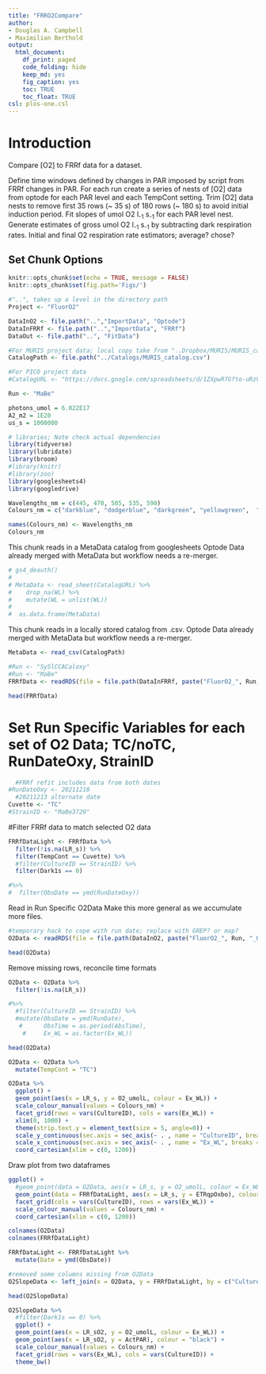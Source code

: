 ```yaml
---
title: "FRRO2Compare"
author:
- Douglas A. Campbell
- Maximilian Berthold
output:
  html_document:
    df_print: paged
    code_folding: hide
    keep_md: yes
    fig_caption: yes
    toc: TRUE
    toc_float: TRUE
csl: plos-one.csl
---
```


# Introduction
Compare [O2] to FRRf data for a dataset.

Define time windows defined by changes in PAR imposed by script from FRRf changes in PAR.
For each run create a series of nests of [O2] data from optode for each PAR level and each TempCont setting.
Trim [O2] data nests to remove first 35 rows (~ 35 s) of 180 rows (~ 180 s) to avoid initial induction period.
Fit slopes of umol O2  l~-1~ s~-1~ for each PAR level nest.
Generate estimates of gross umol O2  l~-1~ s~-1~ by subtracting dark respiration rates.
  Initial and final O2 respiration rate estimators; average? chose?
  
  
## Set Chunk Options
```r
knitr::opts_chunk$set(echo = TRUE, message = FALSE)
knitr::opts_chunk$set(fig.path='Figs/')
```


```r
#"..", takes up a level in the directory path
Project <- "FluorO2"

DataInO2 <- file.path("..","ImportData", "Optode")
DataInFRRf <- file.path("..","ImportData", "FRRf")
DataOut <- file.path("..", "FitData")

#For MURIS project data; local copy take from "..Dropbox/MURIS/MURIS_catalog.csv"
CatalogPath <- file.path("../Catalogs/MURIS_catalog.csv")

#For PICO project data
#CatalogURL <- "https://docs.google.com/spreadsheets/d/1ZXpwR7Gfto-uRzVdXzMpQF4frbrvMLH_IyLqonFZRSw/edit#gid=0"

Run <- "MaBe"

```


```r
photons_umol = 6.022E17
A2_m2 = 1E20
us_s = 1000000
```


```r
# libraries; Note check actual dependencies
library(tidyverse)
library(lubridate)
library(broom)
#library(knitr)
#library(zoo)
library(googlesheets4)
library(googledrive)
```


```r
Wavelengths_nm = c(445, 470, 505, 535, 590)
Colours_nm = c("darkblue", "dodgerblue", "darkgreen", "yellowgreen",  "darkorange")

names(Colours_nm) <- Wavelengths_nm
Colours_nm
```


This chunk reads in a MetaData catalog from googlesheets
Optode Data already merged with MetaData but workflow needs a re-merger.
```r
# gs4_deauth()
# 
# MetaData <- read_sheet(CatalogURL) %>%
#    drop_na(WL) %>%
#    mutate(WL = unlist(WL))
#  
#  as.data.frame(MetaData)

```

This chunk reads in a locally stored catalog from .csv.
Optode Data already merged with MetaData but workflow needs a re-merger.
```r
MetaData <- read_csv(CatalogPath)
```


```r
#Run <- "SySlCCACaloxy"
#Run <- "MaBe"
FRRfData <- readRDS(file = file.path(DataInFRRf, paste("FluorO2_", Run, "_SolFitsTrim.Rds", sep = "")))

head(FRRfData)
```


# Set Run Specific Variables for each set of O2 Data; TC/noTC, RunDateOxy, StrainID

```r
  #FRRf refit includes data from both dates
#RunDateOxy <- 20211210
  #20211213 alternate date
Cuvette <- "TC"
#StrainID <- "MaBe3729"

```


#Filter FRRf data to match selected O2 data
```r
FRRfDataLight <- FRRfData %>%
  filter(!is.na(LR_s)) %>%
  filter(TempCont == Cuvette) %>%
  #filter(CultureID == StrainID) %>%
  filter(Dark1s == 0)

#%>%
#  filter(ObsDate == ymd(RunDateOxy))

```

Read in Run Specific O2Data
Make this more general as we accumulate more files.
```r
#temporary hack to cope with run date; replace with GREP? or map?
O2Data <- readRDS(file = file.path(DataInO2, paste("FluorO2_", Run, "_O2Data.Rds", sep = "")))

head(O2Data)
```


Remove missing rows, reconcile time formats
```r
O2Data <- O2Data %>%
  filter(!is.na(LR_s))

#%>%
  #filter(CultureID == StrainID) %>%
  #mutate(ObsDate = ymd(RunDate),
   #      ObsTime = as.period(AbsTime),
    #     Ex_WL = as.factor(Ex_WL))

head(O2Data)

O2Data <- O2Data %>%
  mutate(TempCont = "TC")
```

```r
O2Data %>%
  ggplot() +
  geom_point(aes(x = LR_s, y = O2_umolL, colour = Ex_WL)) +
  scale_colour_manual(values = Colours_nm) +
  facet_grid(rows = vars(CultureID), cols = vars(Ex_WL)) +
  xlim(0, 1000) +
  theme(strip.text.y = element_text(size = 5, angle=0)) +
  scale_y_continuous(sec.axis = sec_axis(~ . , name = "CultureID", breaks = NULL, labels = NULL)) +
  scale_x_continuous(sec.axis = sec_axis(~ . , name = "Ex_WL", breaks = NULL, labels = NULL)) +
  coord_cartesian(xlim = c(0, 1200))

```

Draw plot from two dataframes
```r
ggplot() +
  #geom_point(data = O2Data, aes(x = LR_s, y = O2_umolL, colour = Ex_WL)) +
  geom_point(data = FRRfDataLight, aes(x = LR_s, y = ETRqpOxbo), colour = "black") +
  facet_grid(cols = vars(CultureID), rows = vars(Ex_WL)) +
  scale_colour_manual(values = Colours_nm) +
  coord_cartesian(xlim = c(0, 1200))
```


```r
colnames(O2Data)
colnames(FRRfDataLight)

FRRfDataLight <- FRRfDataLight %>% 
  mutate(Date = ymd(ObsDate))

#removed some columns missing from O2Data
O2SlopeData <- left_join(x = O2Data, y = FRRfDataLight, by = c("CultureID", "Ex_WL",  "TempCont", "Date","LR_s"), suffix = c("O2", "FRRf"), keep = FALSE)

head(O2SlopeData)
```


```r
O2SlopeData %>%
  #filter(Dark1s == 0) %>%
  ggplot() +
  geom_point(aes(x = LR_sO2, y = O2_umolL, colour = Ex_WL)) +
  geom_point(aes(x = LR_sO2, y = ActPAR), colour = "black") +
  scale_colour_manual(values = Colours_nm) +
  facet_grid(rows = vars(Ex_WL), cols = vars(CultureID)) +
  theme_bw()

```
